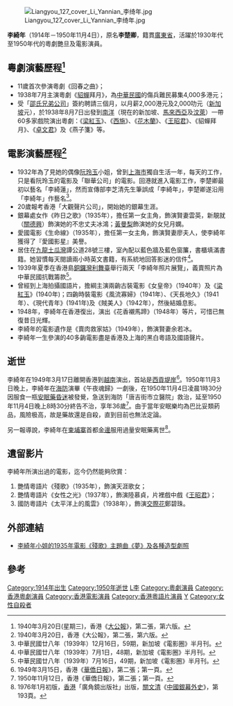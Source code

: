 [[File:Liangyou_127_cover_Li_Yannian_李绮年.jpg|thumb]]

'''李綺年'''（1914年－1950年11月4日），原名'''李楚卿'''，籍貫[[廣東省|廣東省]]，活躍於1930年代至1950年代的粵劇艷旦及電影演員。

== 粵劇演藝歷程<ref>1940年3月20日(星期三)，香港《[[大公報|大公報]]》，第二張，第六版。</ref> ==
* 11歲首次參演粵劇《回春之曲》；
* 1938年7月主演粵劇《[[貂蟬|貂蟬]]拜月》，為[[中華民國|中華民國]]的傷兵難民募集4,000多港元；
* 受「[[邵氏兄弟公司|邵氏兄弟公司]]」簽約聘請三個月，以月薪2,000港元及2,000叻元（[[新加坡|新加坡]]元），於1938年8月7日出發到[[南洋|南洋]]（現在的新加坡、[[馬來西亞|馬來西亞]]及[[汶萊|汶萊]]）一帶60多家戲院演出粵劇：《[[梁紅玉|梁紅玉]]》、《[[西施|西施]]》、《[[花木蘭|花木蘭]]》、《[[王昭君|王昭君]]》、《貂蟬拜月》、《[[卓文君|卓文君]]》及《燕子箋》等。

== 電影演藝歷程<ref>1940年3月20日，香港《大公報》，第二張，第六版。</ref> ==
* 1932年為了見她的偶像[[阮玲玉|阮玲玉]]小姐，曾到[[上海市|上海市]]獨自生活一年，每天的工作，只是看阮玲玉的電影及「聯華公司」的電影。回港就進入電影工作，李楚卿最初以藝名「李綺蓮」，然而宣傳部李芝清先生筆誤成「李綺年」，李楚卿遂沿用「李綺年」作藝名<ref>中華民國廿八年（1939年）12月16日，59期，新加坡《電影圈》半月刊。</ref>。
* 20歲報考香港「大觀聲片公司」，開始她的銀幕生涯。
* 銀幕處女作《昨日之歌》（1935年），擔任第一女主角，飾演賢妻雲英，新靚就（[[關德興|關德興]]）飾演她的不忠丈夫冰鴻；[[黃曼梨|黃曼梨]]飾演她的女兒月嫻。
* 愛國電影《生命線》（1935年），擔任第一女主角，飾演賢妻廖夫人，使李綺年獲得了『愛國影星』美譽。
* 居住在[[九龍|九龍]][[土瓜灣|土瓜灣]]譚公道28號三樓，室內配以藍色牆及藍色窗簾，書櫃填滿書籍。她習慣每天閱讀兩小時英文書籍，有系統地回答影迷的信件<ref>中華民國廿八年（1939年）7月1日，48期，新加坡《電影圈》半月刊。</ref>。
* 1939年夏季在香港島[[銅鑼灣|銅鑼灣]][[利舞臺|利舞臺]]舉行兩天「李綺年照片展覽」，義賣照片為中華民國抗戰籌款<ref>中華民國廿八年（1939年）7月16日，49期，新加坡《電影圈》半月刊。</ref>。
* 曾經到上海拍攝國語片，擔綱主演兩齣古裝電影《女皇帝》（1940年）及《[[梁紅玉|梁紅玉]]》(1940年)；四齣時裝電影《風流寡婦》（1941年）、《天長地久》（1941年）、《現代青年》(1941年)及《賊美人》（1942年），然後結婚息影。
* 1948年，李綺年在香港復出，演出《花香襯馬蹄》（1948年）等片，可惜已無復昔日光輝。
* 李綺年的電影遺作是《賣肉救家姑》（1949年），飾演賢妻余若冰。
* 李綺年一生參演的40多齣電影盡是香港及上海的黑白粵語及國語聲片。

== 逝世 ==
李綺年在1949年3月17日離開香港到[[越南|越南]]演出，首站是[[胡志明市|西貢]][[堤岸|堤岸]]<ref>1949年3月15日，香港《[[華僑日報|華僑日報]]》，第二張；第一頁。</ref>。1950年11月3日晚上，李綺年在[[海防|海防]]演畢《午夜魂歸》一劇後，在1950年11月4日凌晨1時30分因服食一瓶[[安眠藥|安眠藥]][[自殺|昏迷]]被發覺，急送到海防「唐吉街市立醫院」救治，延至1950年11月4日晚上8時30分終告不治，享年36歲<ref>1950年11月12日，香港《華僑日報》，第二張；第一頁。</ref>。由于當年安眠樂均為巴比妥類葯品，風險极高，故是藥故還是自殺，直到目前也無法定論。

另一報導說，李綺年在[[柬埔寨|柬埔寨]]首都[[金邊|金邊]]服用過量安眠藥离世<ref>1976年1月初版，[[香港|香港]]「廣角鏡出版社」出版，[[關文清|關文清]]《[[中國銀幕外史|中國銀幕外史]]》，第193頁。</ref>。

== 遺留影片 ==
李綺年所演出過的電影，迄今仍然能夠欣賞：
# 艷情粵語片《殘歌》（1935年），飾演天涯歌女；
# 艷情粵語片《女性之光》（1937年），飾演陸慕貞，片裡戲中戲《[[王昭君|王昭君]]》；
# 國防粵語片《太平洋上的風雲》（1938年），飾演[[交際花|交際花]]鄭碧珠。

== 外部連結==
* [http://www.youtube.com/watch?v=L_r7dCbPESE 李綺年小姐的1935年電影《殘歌》主題曲《夢》及各種造型劇照] {{Wayback|url=http://www.youtube.com/watch?v=L_r7dCbPESE |date=20160916014816 }}

==參考==
{{Reflist}}

[[Category:1914年出生|Category:1914年出生]]
[[Category:1950年逝世|Category:1950年逝世]]
[[Category:自殺藝人|L李]]
[[Category:粵劇演員|Category:粵劇演員]]
[[Category:香港粵劇演員|Category:香港粵劇演員]]
[[Category:香港電影演員|Category:香港電影演員]]
[[Category:香港粵語片演員|Category:香港粵語片演員]]
[[Category:李姓|Y]]
[[Category:女性自殺者|Category:女性自殺者]]